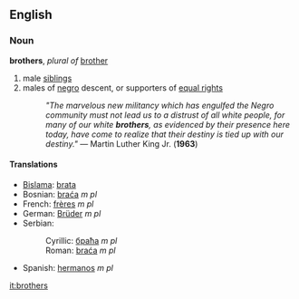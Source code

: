 ==English==

===Noun===
'''brothers''', ''plural of'' [[brother]]
#male [[siblings]]
#males of [[negro]] descent, or supporters of [[equal rights]]
#:''"The marvelous new militancy which has engulfed the Negro community must not lead us to a distrust of all white people, for many of our white '''brothers''', as evidenced by their presence here today, have come to realize that their destiny is tied up with our destiny."''  &mdash; Martin Luther King Jr. ('''1963''')

====Translations====
*[[Bislama]]: [[brata]]
*Bosnian: [[braća]] ''m pl''
*French: [[frères]] ''m pl''
*German: [[Brüder]] ''m pl''
*Serbian:
*:Cyrillic: [[браћа]] ''m pl''
*:Roman: [[braća]] ''m pl''
*Spanish: [[hermanos]] ''m pl''

[[it:brothers]]